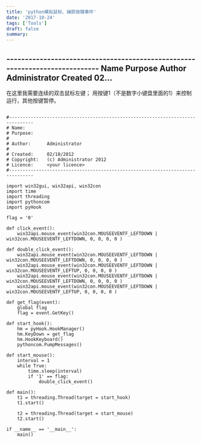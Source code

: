 ```yaml
---
title: 'python模拟鼠标、捕获按键事件'
date: '2017-10-24'
tags: ['Tools']
draft: false
summary: 
---
```


----------------------------------------------------------------------------   Name           Purpose     Author      Administrator     Created     02...
---
在这里我需要连续的双击鼠标左键；
用按键1（不是数字小键盘里面的1）来控制运行，其他按键暂停。
```

#-------------------------------------------------------------------------------
# Name:        
# Purpose:
#
# Author:      Administrator
#
# Created:     02/10/2012
# Copyright:   (c) Administrator 2012
# Licence:     <your licence>
#-------------------------------------------------------------------------------

import win32gui, win32api, win32con
import time
import threading
import pythoncom
import pyHook

flag = '0'

def click_event():
    win32api.mouse_event(win32con.MOUSEEVENTF_LEFTDOWN | win32con.MOUSEEVENTF_LEFTDOWN, 0, 0, 0, 0 )

def double_click_event():
    win32api.mouse_event(win32con.MOUSEEVENTF_LEFTDOWN | win32con.MOUSEEVENTF_LEFTDOWN, 0, 0, 0, 0 )
    win32api.mouse_event(win32con.MOUSEEVENTF_LEFTDOWN | win32con.MOUSEEVENTF_LEFTUP, 0, 0, 0, 0 )
    win32api.mouse_event(win32con.MOUSEEVENTF_LEFTDOWN | win32con.MOUSEEVENTF_LEFTDOWN, 0, 0, 0, 0 )
    win32api.mouse_event(win32con.MOUSEEVENTF_LEFTDOWN | win32con.MOUSEEVENTF_LEFTUP, 0, 0, 0, 0 )
    
def get_flag(event):
    global flag
    flag = event.GetKey()

def start_hook():
    hm = pyHook.HookManager()
    hm.KeyDown = get_flag
    hm.HookKeyboard()
    pythoncom.PumpMessages()

def start_mouse():
    interval = 1
    while True:
        time.sleep(interval)
        if '1' == flag:
            double_click_event()
        
def main():
    t1 = threading.Thread(target = start_hook)
    t1.start()

    t2 = threading.Thread(target = start_mouse)
    t2.start()

if __name__ == '__main__':
    main()


```